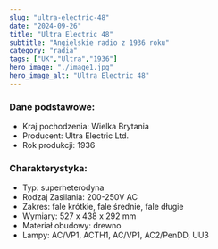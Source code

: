 ```yaml
---
slug: "ultra-electric-48"
date: "2024-09-26"
title: "Ultra Electric 48"
subtitle: "Angielskie radio z 1936 roku"
category: "radia"
tags: ["UK","Ultra","1936"]
hero_image: "./image1.jpg"
hero_image_alt: "Ultra Electric 48"
---
```


### Dane podstawowe:

- Kraj pochodzenia: Wielka Brytania
- Producent: Ultra Electric Ltd.
- Rok produkcji: 1936

### Charakterystyka:

- Typ: superheterodyna
- Rodzaj Zasilania: 200-250V AC
- Zakres: fale krótkie, fale średnie, fale długie
- Wymiary: 527 x 438 x 292 mm
- Materiał obudowy: drewno
- Lampy: AC/VP1, ACTH1, AC/VP1, AC2/PenDD, UU3
